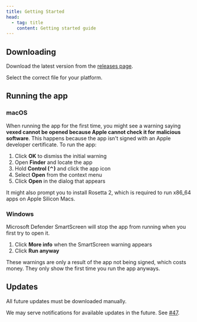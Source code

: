 ```yaml
---
title: Getting Started
head:
  - tag: title
    content: Getting started guide
---
```



## Downloading

Download the latest version from the [releases page](https://github.com/toommyliu/vexed/releases).

Select the correct file for your platform.

## Running the app

### macOS

When running the app for the first time, you might see a warning saying **vexed cannot be opened because Apple cannot check it for malicious software**. This happens because the app isn't signed with an Apple developer certificate. To run the app:

1. Click **OK** to dismiss the initial warning
2. Open **Finder** and locate the app
3. Hold **Control (⌃)** and click the app icon
4. Select **Open** from the context menu
5. Click **Open** in the dialog that appears

It might also prompt you to install Rosetta 2, which is required to run x86_64 apps on Apple Silicon Macs.

### Windows

Microsoft Defender SmartScreen will stop the app from running when you first try to open it.

1. Click **More info** when the SmartScreen warning appears
2. Click **Run anyway**

<Aside>
  These warnings are only a result of the app not being signed, which costs
  money. They only show the first time you run the app anyways.
</Aside>

## Updates

All future updates must be downloaded manually.

We may serve notifications for available updates in the future. See [#47](https://github.com/toommyliu/vexed/issues/47).
